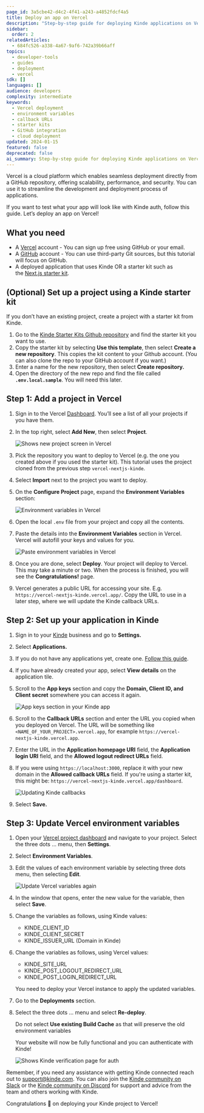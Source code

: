 ```yaml
---
page_id: 3a5cbe42-d4c2-4f41-a243-a4852fdcf4a5
title: Deploy an app on Vercel
description: "Step-by-step guide for deploying Kinde applications on Vercel including environment variable configuration, callback URL setup, and starter kit integration."
sidebar:
  order: 2
relatedArticles:
  - 684fc526-a338-4a67-9af6-742a39b66aff
topics:
  - developer-tools
  - guides
  - deployment
  - vercel
sdk: []
languages: []
audience: developers
complexity: intermediate
keywords:
  - Vercel deployment
  - environment variables
  - callback URLs
  - starter kits
  - GitHub integration
  - cloud deployment
updated: 2024-01-15
featured: false
deprecated: false
ai_summary: Step-by-step guide for deploying Kinde applications on Vercel including environment variable configuration, callback URL setup, and starter kit integration.
---
```


Vercel is a cloud platform which enables seamless deployment directly from a GitHub repository, offering scalability, performance, and security. You can use it to streamline the development and deployment process of applications. 

If you want to test what your app will look like with Kinde auth, follow this guide. Let’s deploy an app on Vercel!

## What you need

- A [Vercel](https://vercel.com/) account - You can sign up free using GitHub or your email.
- A [GitHub](https://github.com/) account - You can use third-party Git sources, but this tutorial will focus on GitHub.
- A deployed application that uses Kinde OR a starter kit such as the [Next.js starter kit](https://github.com/kinde-starter-kits/kinde-nextjs-app-router-starter-kit).

## (Optional) Set up a project using a Kinde starter kit

If you don’t have an existing project, create a project with a starter kit from Kinde.

1. Go to the [Kinde Starter Kits Github repository](https://github.com/kinde-starter-kits/) and find the starter kit you want to use.
2. Copy the starter kit by selecting **Use this template**, then select **Create a new repository**. This copies the kit content to your Github account. (You can also clone the repo to your GitHub account if you want.)
3. Enter a name for the new repository, then select **Create repository.**
4. Open the directory of the new repo and find the file called **`.env.local.sample`**. You will need this later.

## Step 1: Add a project in Vercel

1. Sign in to the Vercel [Dashboard](https://vercel.com/dashboard). You’ll see a list of all your projects if you have them. 
2. In the top right, select **Add New**, then select **Project**. 
    
   ![Shows new project screen in Vercel](https://imagedelivery.net/skPPZTHzSlcslvHjesZQcQ/6714b3d9-5725-454a-2dde-e06e6a832200/public)
    
3. Pick the repository you want to deploy to Vercel (e.g. the one you created above if you used the starter kit). This tutorial uses the project cloned from the previous step `vercel-nextjs-kinde`.
4. Select **Import** next to the project you want to deploy. 
5. On the **Configure Project** page, expand the **Environment Variables** section:
    
   ![Environment variables in Vercel](https://imagedelivery.net/skPPZTHzSlcslvHjesZQcQ/b95cb15a-4f2a-4aa7-9362-51561ea1c100/public)
    
6. Open the local `.env` file from your project and copy all the contents.
7. Paste the details into the **Environment Variables** section in Vercel. Vercel will autofill your keys and values for you.
    
   ![Paste environment variables in Vercel](https://imagedelivery.net/skPPZTHzSlcslvHjesZQcQ/faa5d8a5-7d00-4db8-d477-ba6607ad6e00/public)
    
8. Once you are done, select **Deploy**. Your project will deploy to Vercel. This may take a minute or two. When the process is finished, you will see the **Congratulations!** page.
9. Vercel generates a public URL for accessing your site. E.g. `https://vercel-nextjs-kinde.vercel.app/`. Copy the URL to use in a later step, where we will update the Kinde callback URLs.

## Step 2: Set up your application in Kinde

1. Sign in to your [Kinde](kinde.com) business and go to **Settings.**
2. Select **Applications.**
3. If you do not have any applications yet, create one. [Follow this guide](https://docs.kinde.com/build/applications/add-and-manage-applications/).
4. If you have already created your app, select **View details** on the application tile. 
5. Scroll to the **App keys** section and copy the **Domain, Client ID, and Client secret** somewhere you can access it again.
    
   ![App keys section in your Kinde app](https://imagedelivery.net/skPPZTHzSlcslvHjesZQcQ/f6b6879b-2e12-4255-6b7d-864b57c3a400/public)
    
6. Scroll to the **Callback URLs** section and enter the URL you copied when you deployed on Vercel. The URL will be something like `<NAME_OF_YOUR_PROJECT>.vercel.app`, for example `https://vercel-nextjs-kinde.vercel.app`. 
7. Enter the URL in the **Application homepage URI** field, the **Application login URI** field, and the **Allowed logout redirect URLs** field.
8. If you were using `https://localhost:3000`, replace it with your new domain in the **Allowed callback URLs** field. If you're using a starter kit, this might be: `https://vercel-nextjs-kinde.vercel.app/dashboard`. 
    
   ![Updating Kinde callbacks](https://imagedelivery.net/skPPZTHzSlcslvHjesZQcQ/e4351ab5-a0cc-446c-f124-8f941c855900/public)
    
9. Select **Save.**

## Step 3: Update Vercel environment variables

1. Open your [Vercel project dashboard](https://vercel.com/dashboard) and navigate to your project. Select the three dots … menu, then **Settings**.
2. Select **Environment Variables**.
3. Edit the values of each environment variable by selecting three dots menu, then selecting **Edit**.
    
   ![Update Vercel variables again](https://imagedelivery.net/skPPZTHzSlcslvHjesZQcQ/339ec567-e386-4393-b4bd-da0f5b34fe00/public)
    
4. In the window that opens, enter the new value for the variable, then select **Save**.
5. Change the variables as follows, using Kinde values:
    - KINDE_CLIENT_ID
    - KINDE_CLIENT_SECRET
    - KINDE_ISSUER_URL (Domain in Kinde)
6. Change the variables as follows, using Vercel values:
    - KINDE_SITE_URL
    - KINDE_POST_LOGOUT_REDIRECT_URL
    - KINDE_POST_LOGIN_REDIRECT_URL
    
    You need to deploy your Vercel instance to apply the updated variables. 
    
7. Go to the **Deployments** section.
8. Select the three dots … menu and select **Re-deploy**.
    
    <Aside>
      
    Do not select **Use existing Build Cache** as that will preserve the old environment variables
    
    </Aside>
    
    Your website will now be fully functional and you can authenticate with Kinde! 
    
    ![Shows Kinde verification page for auth](https://imagedelivery.net/skPPZTHzSlcslvHjesZQcQ/d7ecbc5a-08ee-407c-f2a6-60e753198200/public)

Remember, if you need any assistance with getting Kinde connected reach out to [support@kinde.com](mailto:support@kinde.com).
You can also join the [Kinde community on Slack](https://join.slack.com/t/thekindecommunity/shared_invite/zt-26hdaavyc-CfOa06vP23guSwK~~OpFMQ) or the [Kinde community on Discord](https://discord.com/invite/tw5ng5tK6V) for support and advice from the team and others working with Kinde.
    
Congratulations 🎉 on deploying your Kinde project to Vercel!

